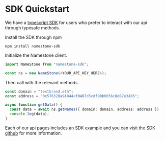 # SDK Quickstart

We have a [typescript SDK](https://github.com/resolverworks/namestone-sdk) for users who prefer to interact with our api through typesafe methods.

Install the SDK through npm

```
npm install namestone-sdk
```

Initialize the Namestone client.

```ts
import NameStone from "namestone-sdk";

const ns = new NameStone(<YOUR_API_KEY_HERE>);
```

Then call with the relevant methods.

```ts
const domain = "testbrand.eth";
const address = "0x57632Ba9A844af0AB7d5cdf98b0056c8d87e3A85";

async function getData() {
  const data = await ns.getNames({ domain: domain, address: address });
  console.log(data);
}
```

Each of our api pages includes an SDK example and you can visit the [SDK github](https://github.com/resolverworks/namestone-sdk) for more information.
